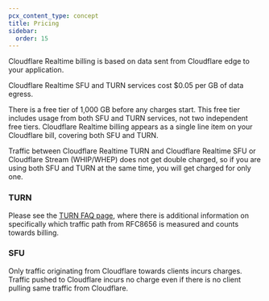 ```yaml
---
pcx_content_type: concept
title: Pricing
sidebar:
  order: 15
---
```


Cloudflare Realtime billing is based on data sent from Cloudflare edge to your application.

Cloudflare Realtime SFU and TURN services cost $0.05 per GB of data egress.

There is a free tier of 1,000 GB before any charges start. This free tier includes usage from both SFU and TURN services, not two independent free tiers. Cloudflare Realtime billing appears as a single line item on your Cloudflare bill, covering both SFU and TURN.

Traffic between Cloudflare Realtime TURN and Cloudflare Realtime SFU or Cloudflare Stream (WHIP/WHEP) does not get double charged, so if you are using both SFU and TURN at the same time, you will get charged for only one.

### TURN

Please see the [TURN FAQ page](/realtime/turn/faq), where there is additional information on specifically which traffic path from RFC8656 is measured and counts towards billing.

### SFU

Only traffic originating from Cloudflare towards clients incurs charges. Traffic pushed to Cloudflare incurs no charge even if there is no client pulling same traffic from Cloudflare.
